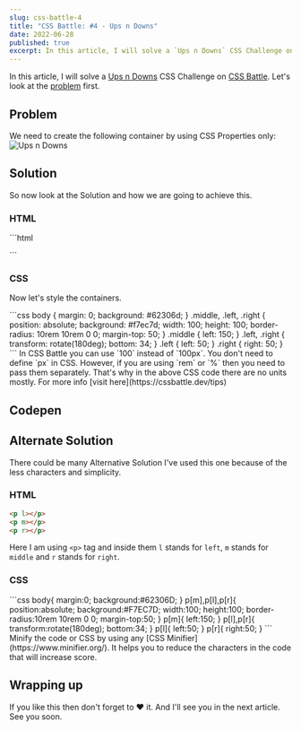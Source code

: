 ```yaml
---
slug: css-battle-4
title: "CSS Battle: #4 - Ups n Downs"
date: 2022-06-28
published: true
excerpt: In this article, I will solve a `Ups n Downs` CSS Challenge on CSS Battle.
---
```


In this article, I will solve a [Ups n Downs](https://cssbattle.dev/play/4) CSS Challenge on [CSS Battle](https://cssbattle.dev/). Let's look at the [problem](https://cssbattle.dev/play/4) first.

## Problem

We need to create the following container by using CSS Properties only:
![Ups n Downs](https://cssbattle.dev/targets/4.png)

## Solution

So now look at the Solution and how we are going to achieve this.

### HTML

<CodeTitle title="index.html" lang="html" />
```html
<p class="left"></p>
<p class="middle"></p>
<p class="right"></p>
```

### CSS

Now let's style the containers.

<CodeTitle title="styles.css" lang="css"/>
```css
body {
  margin: 0;
  background: #62306d;
}
.middle,
.left,
.right {
  position: absolute;
  background: #f7ec7d;
  width: 100;
  height: 100;
  border-radius: 10rem 10rem 0 0;
  margin-top: 50;
}
.middle {
  left: 150;
}
.left,
.right {
  transform: rotate(180deg);
  bottom: 34;
}
.left {
  left: 50;
}
.right {
  right: 50;
}
```

<Tip>
  In CSS Battle you can use `100` instead of `100px`. You don't need to define
  `px` in CSS. However, if you are using `rem` or `%` then you need to pass them
  separately. That's why in the above CSS code there are no units mostly. For
  more info [visit here](https://cssbattle.dev/tips)
</Tip>

## Codepen

<Codepen id="NWjrqNL" />

## Alternate Solution

There could be many Alternative Solution I've used this one because of the less characters and simplicity.

### HTML

<CodeTitle title="index.html" lang="html" />

```html
<p l></p>
<p m></p>
<p r></p>
```

Here I am using `<p>` tag and inside them `l` stands for `left`, `m` stands for `middle` and `r` stands for `right`.

### CSS

<CodeTitle title="styles.css" lang="css"/>
```css
body{
  margin:0;
  background:#62306D;
}
p[m],p[l],p[r]{
  position:absolute;
  background:#F7EC7D;
  width:100;
  height:100;
  border-radius:10rem 10rem 0 0;
  margin-top:50;
}
p[m]{
  left:150;
}
p[l],p[r]{
  transform:rotate(180deg);
  bottom:34;
}
p[l]{
  left:50;
}
p[r]{
  right:50;
}
```

<Tip>
  Minify the code or CSS by using any [CSS Minifier](https://www.minifier.org/).
  It helps you to reduce the characters in the code that will increase score.
</Tip>

## Wrapping up

If you like this then don't forget to ❤️ it. And I'll see you in the next article. See you soon.

<NextAndPreviousButton
  prevHref="/blogs/css-battle-3"
  prevTitle="CSS Battle: #3 - Push Button"
  nextHref="/blogs/css-battle-5"
  nextTitle="CSS Battle: #5 - Acid Rain"
/>
